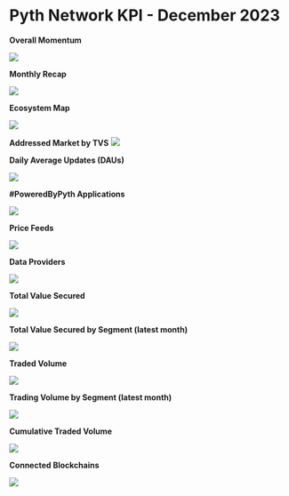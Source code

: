 # Pyth Network KPI - December 2023

**Overall Momentum**

![](../../../../images/kpi/december-23/pyth-momentum-dec-23.jpg)

**Monthly Recap**

![](../../../../images/kpi/december-23/pyth-dec-23.jpg)

**Ecosystem Map**

![](../../../../images/kpi/december-23/pyth-ecosystem-dec-23.jpg)

**Addressed Market by TVS**
![](../../../../images/kpi/december-23/pyth-tvs-l1-l2-dec-23.jpg)

**Daily Average Updates (DAUs)**

![](../../../../images/kpi/december-23/dec-23-daily-average-updates.jpg)

**#PoweredByPyth Applications**

![](../../../../images/kpi/december-23/dec-23-apps-integrations.jpg)

**Price Feeds**

![](../../../../images/kpi/december-23/dec-23-price-feeds.jpg)

**Data Providers**

![](../../../../images/kpi/december-23/dec-23-data-providers.jpg)

**Total Value Secured**

![](../../../../images/kpi/december-23/dec-23-all-chain-tvs.jpg)

**Total Value Secured by Segment (latest month)**

![](../../../../images/kpi/december-23/dec-23-dapps-tvs.jpg)

**Traded Volume**

![](../../../../images/kpi/december-23/dec-23-all-chain-volume.jpg)

**Trading Volume by Segment (latest month)**

![](../../../../images/kpi/december-23/dec-23-trading-volume.jpg)

**Cumulative Traded Volume**

![](../../../../images/kpi/december-23/dec-23-traded-volume.jpg)

**Connected Blockchains**

![](../../../../images/kpi/december-23/dec-23-connected-blockchains.jpg)
